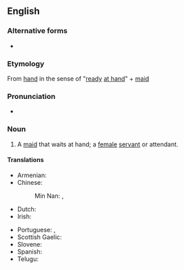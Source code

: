 ==English==
{{wikipedia|lang=en|handmaiden}}
{{wikipedia|lang=en|dab=The Handmaid}}
===Alternative forms===
* {{l|en|handmaiden}}

===Etymology===
From [[hand]] in the sense of "[[ready]] [[at hand]]" + [[maid]]

===Pronunciation===
* {{a|US}} {{IPA|/ˈhændˌmeɪd/|lang=en}}

===Noun===
{{en-noun}}

# A [[maid]] that waits at hand; a [[female]] [[servant]] or attendant.

====Translations====
{{trans-top|maid that waits at hand}}
* Armenian: {{t+|hy|աղախին|sc=Armn}}
* Chinese:
*: Min Nan: {{t|nan|女婢|tr=lu2-pi7|sc=Hani}}, {{t|nan|tsa1-boo2-kan2|sc=Hani}}
* Dutch: {{t|nl|dienstmaagd}}
* Irish: {{t|ga|bansclábhaí|m}}
{{trans-mid}}
* Portuguese: {{t+|pt|empregada|f}}, {{t+|pt|donzela|f}}
* Scottish Gaelic: {{t|gd|ban-òglach|f}}
* Slovene: {{t|sl|služkinja|f}}
* Spanish: {{t+|es|azafata|f}}
* Telugu: {{t+|te|దాసి|f}}
{{trans-bottom}}